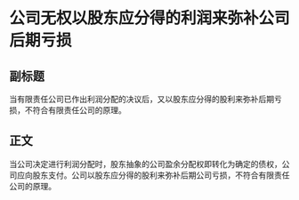 # 公司无权以股东应分得的利润来弥补公司后期亏损
## 副标题
当有限责任公司已作出利润分配的决议后，又以股东应分得的股利来弥补后期亏损，不符合有限责任公司的原理。
## 正文
当公司决定进行利润分配时，股东抽象的公司盈余分配权即转化为确定的债权，公司应向股东支付。公司以股东应分得的股利来弥补后期公司亏损，不符合有限责任公司的原理。
